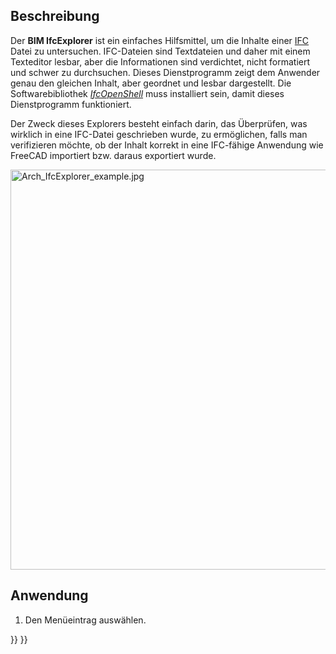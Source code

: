 <languages/>

{{Docnav/de
|[[BIM_Diff/de|Diff]]
|[[Arch_IfcSpreadsheet/de|IfcTabellenblatt]]
|[[BIM_Workbench/de|BIM]]
|IconL=BIM_Diff.svg
|IconR=Arch_IfcSpreadsheet.svg
|IconC=Workbench_BIM.svg
}}

{{GuiCommand/de
|Name=BIM IfcExplorer
|Name/de=BIM IfcExplorer
|MenuLocation=Dienstprogramme → IFC-Explorer
|Workbenches=[[BIM_Workbench/de|BIM]]
|SeeAlso=[[Arch_IFC/de|Arch IFC]]
}}

<span id="Description"></span>
==Beschreibung==

Der '''BIM IfcExplorer''' ist ein einfaches Hilfsmittel, um die Inhalte einer [[Arch_IFC/de|IFC]] Datei zu untersuchen. IFC-Dateien sind Textdateien und daher mit einem Texteditor lesbar, aber die Informationen sind verdichtet, nicht formatiert und schwer zu durchsuchen. Dieses Dienstprogramm zeigt dem Anwender genau den gleichen Inhalt, aber geordnet und lesbar dargestellt. Die Softwarebibliothek ''[[IfcOpenShell/de|IfcOpenShell]]'' muss installiert sein, damit dieses Dienstprogramm funktioniert.

Der Zweck dieses Explorers besteht einfach darin, das Überprüfen, was wirklich in eine IFC-Datei geschrieben wurde, zu ermöglichen, falls man verifizieren möchte, ob der Inhalt korrekt in eine IFC-fähige Anwendung wie FreeCAD importiert bzw. daraus exportiert wurde. 

[[Image:Arch IfcExplorer example.jpg|640px]]
{{Caption|IFC-Explorer mit verschiedenen Eigenschaften}}

<span id="Usage"></span>
==Anwendung==

# Den Menüeintrag {{MenuCommand|Werkzeuge → [[Image:BIM_IfcExplorer.svg|16px]] IFC-Explorer}} auswählen.


{{Docnav/de
|[[BIM_Diff/de|Diff]]
|[[Arch_IfcSpreadsheet/de|IfcTabellenblatt]]
|[[BIM_Workbench/de|BIM]]
|IconL=BIM_Diff.svg
|IconR=Arch_IfcSpreadsheet.svg
|IconC=Workbench_BIM.svg
}}

{{BIM_Tools_navi{{#translation:}}}}
{{Userdocnavi{{#translation:}}}}